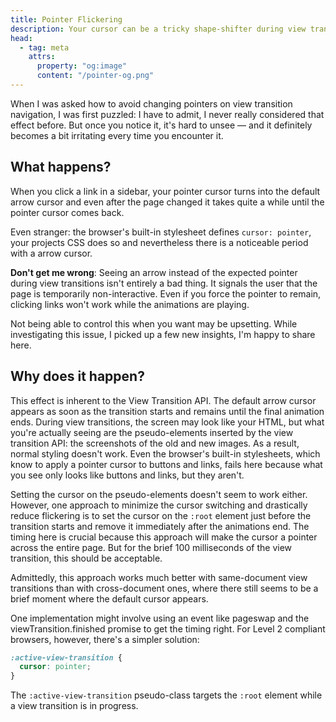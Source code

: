 ```yaml
---
title: Pointer Flickering
description: Your cursor can be a tricky shape-shifter during view transitions. Here's how to keep it in line.
head:
  - tag: meta
    attrs:
      property: "og:image"
      content: "/pointer-og.png"
---
```

When I was asked how to avoid changing pointers on view transition navigation, I was first puzzled: I have to admit, I never really considered that effect before. But once you notice it, it's hard to unsee — and it definitely becomes a bit irritating every time you encounter it.

## What happens?
When you click a link in a sidebar, your pointer cursor turns into the default arrow cursor and even after the page changed it takes quite a while until the pointer cursor comes back.

Even stranger: the browser's built-in stylesheet defines `cursor: pointer`, your projects CSS does so and nevertheless there is a noticeable period with a arrow cursor.

**Don't get me wrong**: Seeing an arrow instead of the expected pointer during view transitions isn't entirely a bad thing. It signals the user that the page is temporarily non-interactive. Even if you force the pointer to remain, clicking links won't work while the animations are playing.

Not being able to control this when you want may be upsetting.  While investigating this issue, I picked up a few new insights, I'm happy to share here.

## Why does it happen?
This effect is inherent to the View Transition API. The default arrow cursor appears as soon as the transition starts and remains until the final animation ends. During view transitions, the screen may look like your HTML, but what you're actually seeing are the pseudo-elements inserted by the view transition API: the screenshots of the old and new images. As a result, normal styling doesn't work. Even the browser's built-in stylesheets, which know to apply a pointer cursor to buttons and links, fails here because what you see only looks like buttons and links, but they aren't.

Setting the cursor on the pseudo-elements doesn't seem to work either. However, one approach to minimize the cursor switching and drastically reduce flickering is to set the cursor on the `:root` element just before the transition starts and remove it immediately after the animations end. The timing here is crucial because this approach will make the cursor a pointer across the entire page. But for the brief 100 milliseconds of the view transition, this should be acceptable.

Admittedly, this approach works much better with same-document view transitions than with cross-document ones, where there still seems to be a brief moment where the default cursor appears.

One implementation might involve using an event like pageswap and the viewTransition.finished promise to get the timing right. For Level 2 compliant browsers, however, there's a simpler solution:
```css
:active-view-transition {
  cursor: pointer;
}
```
The `:active-view-transition` pseudo-class targets the `:root` element while a view transition is in progress.

